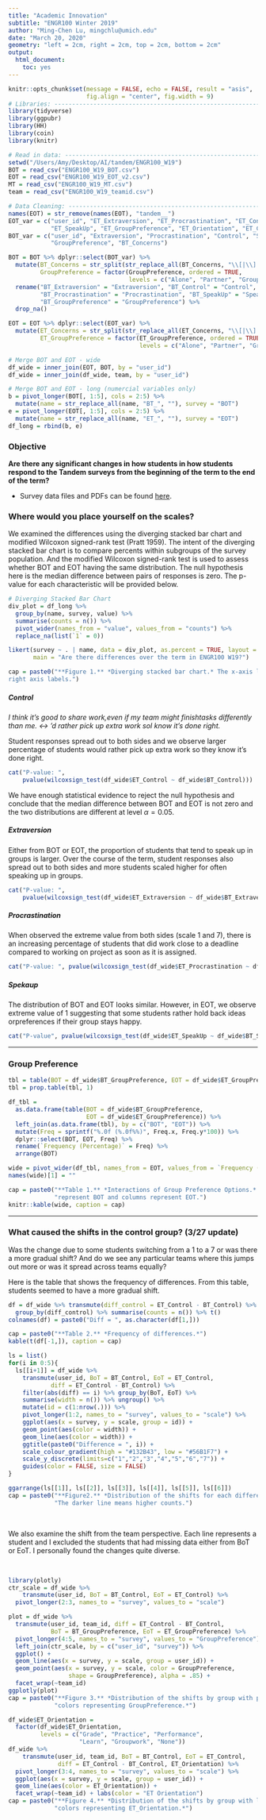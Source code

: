 ```yaml
---
title: "Academic Innovation"
subtitle: "ENGR100 Winter 2019"
author: "Ming-Chen Lu, mingchlu@umich.edu"
date: "March 20, 2020"
geometry: "left = 2cm, right = 2cm, top = 2cm, bottom = 2cm"
output: 
  html_document:
    toc: yes
---
```


```r
knitr::opts_chunk$set(message = FALSE, echo = FALSE, result = "asis",
                      fig.align = "center", fig.width = 9)
# Libraries: -------------------------------------------------------------------
library(tidyverse)
library(ggpubr)
library(HH)
library(coin)
library(knitr)

# Read in data: ----------------------------------------------------------------
setwd("/Users/Amy/Desktop/AI/tandem/ENGR100_W19")
BOT = read_csv("ENGR100_W19_BOT.csv")
EOT = read_csv("ENGR100_W19_EOT_v2.csv")
MT = read_csv("ENGR100_W19_MT.csv")
team = read_csv("ENGR100_W19_teamid.csv")

# Data Cleaning: ---------------------------------------------------------------
names(EOT) = str_remove(names(EOT), "tandem__")
EOT_var = c("user_id", "ET_Extraversion", "ET_Procrastination", "ET_Control", 
            "ET_SpeakUp", "ET_GroupPreference", "ET_Orientation", "ET_Concerns")
BOT_var = c("user_id", "Extraversion", "Procrastination", "Control", "SpeakUp", 
            "GroupPreference", "BT_Concerns")

BOT = BOT %>% dplyr::select(BOT_var) %>%
  mutate(BT_Concerns = str_split(str_replace_all(BT_Concerns, "\\[|\\]|\\'", ''), ", "),
         GroupPreference = factor(GroupPreference, ordered = TRUE, 
                                  levels = c("Alone", "Partner", "Group"))) %>%
  rename("BT_Extraversion" = "Extraversion", "BT_Control" = "Control", 
         "BT_Procrastination" = "Procrastination", "BT_SpeakUp" = "SpeakUp", 
         "BT_GroupPreference" = "GroupPreference") %>%
  drop_na()

EOT = EOT %>% dplyr::select(EOT_var) %>%
  mutate(ET_Concerns = str_split(str_replace_all(ET_Concerns, "\\[|\\]|\\'", ''), ", "),
         ET_GroupPreference = factor(ET_GroupPreference, ordered = TRUE, 
                                     levels = c("Alone", "Partner", "Group")))

# Merge BOT and EOT - wide
df_wide = inner_join(EOT, BOT, by = "user_id")
df_wide = inner_join(df_wide, team, by = "user_id")

# Merge BOT and EOT - long (numercial variables only)
b = pivot_longer(BOT[, 1:5], cols = 2:5) %>% 
  mutate(name = str_replace_all(name, "BT_", ""), survey = "BOT")
e = pivot_longer(EOT[, 1:5], cols = 2:5) %>%
  mutate(name = str_replace_all(name, "ET_", ""), survey = "EOT")
df_long = rbind(b, e)
```

### Objective
**Are there any significant changes in how students in how students respond to the Tandem surveys from the beginning of the term to the end of the term?**

- Survey data files and PDFs can be found [here](https://umich.app.box.com/folder/102515336861).

### Where would you place yourself on the scales? 

We examined the differences using the diverging stacked bar chart and modified Wilcoxon signed-rank test (Pratt 1959). The intent of the diverging stacked bar chart is to compare percents within subgroups of the survey population. And the modified Wilcoxon signed-rank test is used to assess whether BOT and EOT having the same distribution. The null hypothesis here is the median difference between pairs of responses is zero. The p-value for each characteristic will be provided below.

```r
# Diverging Stacked Bar Chart
div_plot = df_long %>% 
  group_by(name, survey, value) %>% 
  summarise(counts = n()) %>% 
  pivot_wider(names_from = "value", values_from = "counts") %>%
  replace_na(list(`1` = 0))

likert(survey ~ . | name, data = div_plot, as.percent = TRUE, layout = c(1, 4),
       main = "Are there differences over the term in ENGR100 W19?")

cap = paste0("**Figure 1.** *Diverging stacked bar chart.* The x-axis labels show the percent agreeing (totaled over all levels of agreement) and the total counts are displayed as the 
right axis labels.")
```

##### Control
*I think it's good to share work,even if my team might finishtasks differently than me. <-> ’d rather pick up extra work soI know it’s done right.*

Student responses spread out to both sides and we observe larger percentage of students would rather pick up extra work so they know it's done right.

```r
cat("P-value: ", 
    pvalue(wilcoxsign_test(df_wide$ET_Control ~ df_wide$BT_Control)))
```
We have enough statistical evidence to reject the null hypothesis and conclude that the median difference between BOT and EOT is not zero and the two distributions are different at level $\alpha = 0.05$.

##### Extraversion

Either from BOT or EOT, the proportion of students that tend to speak up in groups is larger. Over the course of the term, student responses also spread out to both sides and more students scaled higher for often speaking up in groups.

```r
cat("P-value: ", 
    pvalue(wilcoxsign_test(df_wide$ET_Extraversion ~ df_wide$BT_Extraversion)))
```

##### Procrastination

When observed the extreme value from both sides (scale 1 and 7), there is an increasing percentage of students that did work close to a deadline compared to working on project as soon as it is assigned.

```r
cat("P-value: ", pvalue(wilcoxsign_test(df_wide$ET_Procrastination ~ df_wide$BT_Procrastination)))
```

##### Spekaup 

The distribution of BOT and EOT looks similar. However, in EOT, we observe extreme value of 1 suggesting that some students rather hold back ideas orpreferences if their group stays happy.

```r
cat("P-value", pvalue(wilcoxsign_test(df_wide$ET_SpeakUp ~ df_wide$BT_SpeakUp)))
```

----

### Group Preference
```r
tbl = table(BOT = df_wide$BT_GroupPreference, EOT = df_wide$ET_GroupPreference)
tbl = prop.table(tbl, 1)

df_tbl = 
  as.data.frame(table(BOT = df_wide$BT_GroupPreference, 
                      EOT = df_wide$ET_GroupPreference)) %>%
  left_join(as.data.frame(tbl), by = c("BOT", "EOT")) %>%
  mutate(Freq = sprintf("%.0f (%.0f%%)", Freq.x, Freq.y*100)) %>%
  dplyr::select(BOT, EOT, Freq) %>%
  rename(`Frequency (Percentage)` = Freq) %>%
  arrange(BOT)

wide = pivot_wider(df_tbl, names_from = EOT, values_from = `Frequency (Percentage)`)
names(wide)[1] = ""

cap = paste0("**Table 1.** *Interactions of Group Preference Options.* Rows ", 
             "represent BOT and columns represent EOT.")
knitr::kable(wide, caption = cap)
```

----

### What caused the shifts in the control group? (3/27 update)

Was the change due to some students switching from a 1 to a 7 or was there a more gradual shift? And do we see any particular teams where this jumps out more or was it spread across teams equally?

Here is the table that shows the frequency of differences.
From this table, students seemed to have a more gradual shift.

```r
df = df_wide %>% transmute(diff_control = ET_Control - BT_Control) %>% 
  group_by(diff_control) %>% summarise(counts = n()) %>% t() 
colnames(df) = paste0("Diff = ", as.character(df[1,]))

cap = paste0("**Table 2.** *Frequency of differences.*")
kable(t(df[-1,]), caption = cap)
```


```r
ls = list()
for(i in 0:5){
  ls[[i+1]] = df_wide %>% 
    transmute(user_id, BoT = BT_Control, EoT = ET_Control, 
            diff = ET_Control - BT_Control) %>%
    filter(abs(diff) == i) %>% group_by(BoT, EoT) %>% 
    summarise(width = n()) %>% ungroup() %>%
    mutate(id = c(1:nrow(.))) %>%
    pivot_longer(1:2, names_to = "survey", values_to = "scale") %>%
    ggplot(aes(x = survey, y = scale, group = id)) +
    geom_point(aes(color = width)) +
    geom_line(aes(color = width)) +
    ggtitle(paste0("Difference = ", i)) +
    scale_colour_gradient(high = "#132B43", low = "#56B1F7") +
    scale_y_discrete(limits=c("1","2","3","4","5","6","7")) +
    guides(color = FALSE, size = FALSE)
}

ggarrange(ls[[1]], ls[[2]], ls[[3]], ls[[4]], ls[[5]], ls[[6]])
cap = paste0("**Figure2.** *Distribution of the shifts for each difference.*",
             "The darker line means higher counts.")
```

<br>

We also examine the shift from the team perspective. Each line represents a student and I excluded the students that had missing data either from BoT or EoT. I personally found the changes quite diverse.

<br>

```r
library(plotly)
ctr_scale = df_wide %>% 
    transmute(user_id, BoT = BT_Control, EoT = ET_Control) %>%
  pivot_longer(2:3, names_to = "survey", values_to = "scale")

plot = df_wide %>% 
  transmute(user_id, team_id, diff = ET_Control - BT_Control, 
            BoT = BT_GroupPreference, EoT = ET_GroupPreference) %>%
  pivot_longer(4:5, names_to = "survey", values_to = "GroupPreference") %>%
  left_join(ctr_scale, by = c("user_id", "survey")) %>%
  ggplot() +
  geom_line(aes(x = survey, y = scale, group = user_id)) +
  geom_point(aes(x = survey, y = scale, color = GroupPreference, 
                 shape = GroupPreference), alpha = .85) +
  facet_wrap(~team_id)
ggplotly(plot)
cap = paste0("**Figure 3.** *Distribution of the shifts by group with point ",
             "colors representing GroupPreference.*")
```

```r
df_wide$ET_Orientation = 
  factor(df_wide$ET_Orientation,
         levels = c("Grade", "Practice", "Performance", 
                    "Learn", "Groupwork", "None")) 
df_wide %>% 
    transmute(user_id, team_id, BoT = BT_Control, EoT = ET_Control, 
              diff = ET_Control - BT_Control, ET_Orientation) %>%
  pivot_longer(3:4, names_to = "survey", values_to = "scale") %>%
  ggplot(aes(x = survey, y = scale, group = user_id)) +
  geom_line(aes(color = ET_Orientation)) +
  facet_wrap(~team_id) + labs(color = "ET Orientation")
cap = paste0("**Figure 4.** *Distribution of the shifts by group with line ",
             "colors representing ET_Orientation.*")
```
